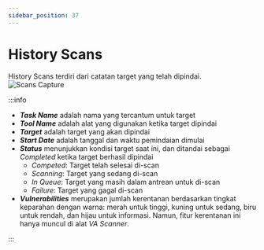 ```yaml
---
sidebar_position: 37
---
```


# History Scans
History Scans terdiri dari catatan target yang telah dipindai.
![Scans Capture](/img/capture/scans.png)

:::info

- ***Task Name*** adalah nama yang tercantum untuk target
- ***Tool Name*** adalah alat yang digunakan ketika target dipindai
- ***Target*** adalah target yang akan dipindai
- ***Start Date*** adalah tanggal dan waktu pemindaian dimulai
- ***Status*** menunjukkan kondisi target saat ini, dan ditandai sebagai *Completed* ketika target berhasil dipindai
    - *Competed*: Target telah selesai di-scan
    - *Scanning*:  Target yang sedang di-scan
    - *In Queue*: Target yang masih dalam antrean untuk di-scan
    - *Failure*: Target yang gagal di-scan
- ***Vulnerabilities*** merupakan jumlah kerentanan berdasarkan tingkat keparahan dengan warna: merah untuk tinggi, kuning untuk sedang, biru untuk rendah, dan hijau untuk informasi. Namun, fitur kerentanan ini hanya muncul di alat *VA Scanner*.

:::
